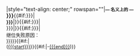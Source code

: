 <includeonly>|style="text-align: center;" rowspan="{{{rows}}}"|<small>'''— 名义上的 —'''</small><br/>'''{{{title|{{{1}}}}}}'''{{#if:{{{line|{{{3|}}}}}}|<br/><span style="font-size:90%">'''{{{line|{{{3}}}}}}'''</span>|}}{{#if:{{{years|{{{2|}}}}}}|<br />{{{years|{{{2}}}}}}|}}{{#if:{{{reason|{{{4|}}}}}}|<br><span style="font-size:90%">继位失败原因：</span> <br><span style="font-size:90%">{{{reason|{{{4}}}}}}}}{{#if:{{{start|}}}|<br/>([[{{{start}}}]]}}{{#if:{{{end|}}}|-[[{{{end}}}]])}}</span></includeonly><noinclude>
<!-- Add categories and interwikis to the /doc subpage, not here. -->
{{Documentation|Template:任期框模板說明文件}}
</noinclude>